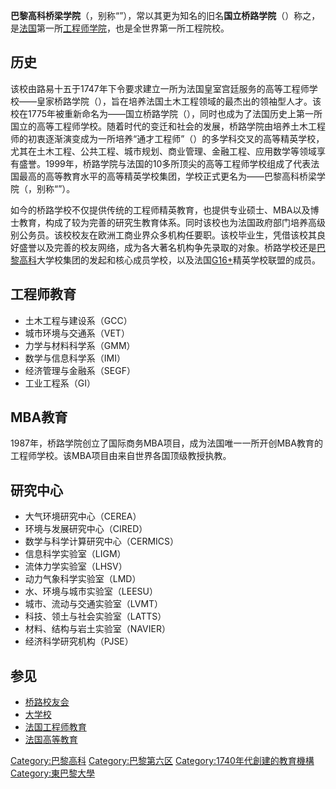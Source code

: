 {{noteTA
|G1=Transport
|G2=Unit
|G3=FR
|G4=IT
|G5=P
|G6=PP
|1=zh-tw:水準;zh-cn:水平;
|2=zh-tw:巴黎高等橋樑工程學校;zh-cn:巴黎高科桥梁学院;
|3=zh-tw:國立橋樑與道路高等工程學校;zh-cn:国立桥路学院;
}}


{{Infobox University
|Name = 巴黎高科桥梁学院（国立桥路学院）
|Englishname = École des Ponts ParisTech (École nationale des ponts et chaussées)
|SealImage = [[File:Logo_ponts_paristech.png|250px]]
|Motto = 
|Established = 1747年<br>建立者：<br>{{tsl|fr|Daniel-Charles Trudaine||Daniel-Charles Trudaine}}
|Location = [[法国|法国]][[马恩拉瓦莱|马恩拉瓦莱]][[笛卡尔园区|笛卡尔园区]]
|Campus = 城区和郊区
|Rector = Armel de La Bourdonnaye
|President = Armel de La Bourdonnaye
|Type = 公立科学、文化、专业性机构（{{tsl|fr|EPSCP||EPSCP}}）<br>[[大学校_(法国)|工程师大学校]]
|Faculty = 450 
|Student = 2000
|Undergrad =无
|Nickname = Ponts
|Affiliations = [[巴黎高科|巴黎高科]], Conférence des Grandes Ecoles，[[巴黎东大学|巴黎东大学]]
|Website = http://www.enpc.fr
|}}
'''巴黎高科桥梁学院'''（{{lang-fr|École des Ponts ParisTech}}，别称“{{lang|fr|Ponts}}”），常以其更为知名的旧名'''国立桥路学院'''（{{lang-fr|École nationale des ponts et chaussées}}）称之，是[[法国|法国]]第一所[[大学校_(法国)|工程师学院]]，也是全世界第一所工程院校。

== 历史 ==
该校由路易十五于1747年下令要求建立一所为法国皇室宫廷服务的高等工程师学校——皇家桥路学院（{{lang-fr|École Royale des Ponts et Chaussées}}），旨在培养法国土木工程领域的最杰出的领袖型人才。该校在1775年被重新命名为——国立桥路学院（{{lang-fr|École Nationale des Ponts et Chaussées}}），同时也成为了法国历史上第一所国立的高等工程师学校。随着时代的变迁和社会的发展，桥路学院由培养土木工程师的初衷逐渐演变成为一所培养“通才工程师”（{{lang|fr|généraliste}}）的多学科交叉的高等精英学校，尤其在土木工程、公共工程、城市规划、商业管理、金融工程、应用数学等领域享有盛誉。1999年，桥路学院与法国的10多所顶尖的高等工程师学校组成了代表法国最高的高等教育水平的高等精英学校集团{{lang-fr|ParisTech}}，学校正式更名为——巴黎高科桥梁学院（{{lang-fr|École des Ponts ParisTech}}，别称“{{lang|fr|Ponts}}”）。

如今的桥路学校不仅提供传统的工程师精英教育，也提供专业硕士、MBA以及博士教育，构成了较为完善的研究生教育体系。同时该校也为法国政府部门培养高级别公务员。该校校友在欧洲工商业界众多机构任要职。该校毕业生，凭借该校其良好盛誉以及完善的校友网络，成为各大著名机构争先录取的对象。桥路学校还是[[巴黎高科|巴黎高科]]大学校集团的发起和核心成员学校，以及法国[[G16+|G16+]]精英学校联盟的成员。

==工程师教育 ==   
* 土木工程与建设系（GCC）   
* 城市环境与交通系（VET）   
* 力学与材料科学系（GMM）   
* 数学与信息科学系（IMI）   
* 经济管理与金融系（SEGF）   
* 工业工程系（GI）   
   
==MBA教育==   
1987年，桥路学院创立了国际商务MBA项目，成为法国唯一一所开创MBA教育的工程师学校。该MBA项目由来自世界各国顶级教授执教。

== 研究中心 ==   
* 大气环境研究中心（CEREA）
* 环境与发展研究中心（CIRED）
* 数学与科学计算研究中心（CERMICS）
* 信息科学实验室（LIGM）
* 流体力学实验室（LHSV）
* 动力气象科学实验室（LMD）
* 水、环境与城市实验室（LEESU）
* 城市、流动与交通实验室（LVMT）
* 科技、领土与社会实验室（LATTS）
* 材料、结构与岩土实验室（NAVIER）
* 经济科学研究机构（PJSE）  
   
== 参见 ==   
{{Portal|大學|Education - Grad Hat.svg}}   
* [http://www.ponts.org 桥路校友会]{{Wayback|url=http://www.ponts.org/ |date=20170429105419 }}   
* [[大学校_(法国)|大学校]]   
* [[法国工程师教育|法国工程师教育]]   
* [[法国高等教育|法国高等教育]]

{{欧洲顶尖工业管理者高校联盟}}
{{ParisTech}}
{{法国大学校会议|state=expanded}}

{{Authority control}}
[[Category:巴黎高科|Category:巴黎高科]]
[[Category:巴黎第六区|Category:巴黎第六区]]
[[Category:1740年代創建的教育機構|Category:1740年代創建的教育機構]]
[[Category:東巴黎大學|Category:東巴黎大學]]